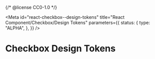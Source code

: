 {/* @license CC0-1.0 */}


<Meta
  id="react-checkbox--design-tokens"
  title="React Component/Checkbox/Design Tokens"
  parameters={{
    status: {
      type: "ALPHA",
    },
  }}
/>

# Checkbox Design Tokens

<ComponentTokensSection tokens={tokens} definition={tokensDefinition} component="utrecht-checkbox" />
